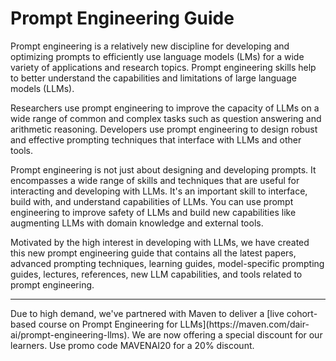 # Prompt Engineering Guide


Prompt engineering is a relatively new discipline for developing and optimizing prompts to efficiently use language models (LMs) for a wide variety of applications and research topics. Prompt engineering skills help to better understand the capabilities and limitations of large language models (LLMs).

Researchers use prompt engineering to improve the capacity of LLMs on a wide range of common and complex tasks such as question answering and arithmetic reasoning. Developers use prompt engineering to design robust and effective prompting techniques that interface with LLMs and other tools.

Prompt engineering is not just about designing and developing prompts. It encompasses a wide range of skills and techniques that are useful for interacting and developing with LLMs. It's an important skill to interface, build with, and understand capabilities of LLMs. You can use prompt engineering to improve safety of LLMs and build new capabilities like augmenting LLMs with domain knowledge and external tools.

Motivated by the high interest in developing with LLMs, we have created this new prompt engineering guide that contains all the latest papers, advanced prompting techniques, learning guides, model-specific prompting guides, lectures, references, new LLM capabilities, and tools related to prompt engineering.

---


<Callout type= "info" emoji="🎓">
  Due to high demand, we've partnered with Maven to deliver a [live cohort-based course on Prompt Engineering for LLMs](https://maven.com/dair-ai/prompt-engineering-llms). We are now offering a special discount for our learners. Use promo code MAVENAI20 for a 20% discount.
</Callout>